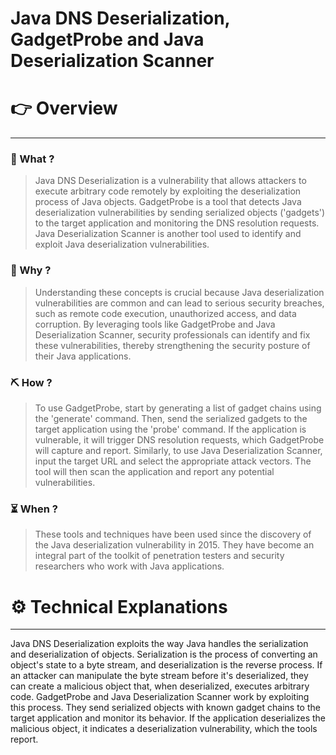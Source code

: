 # Java DNS Deserialization, GadgetProbe and Java Deserialization Scanner


# 👉 Overview

---

### 👀 What ?

> Java DNS Deserialization is a vulnerability that allows attackers to execute arbitrary code remotely by exploiting the deserialization process of Java objects. GadgetProbe is a tool that detects Java deserialization vulnerabilities by sending serialized objects ('gadgets') to the target application and monitoring the DNS resolution requests. Java Deserialization Scanner is another tool used to identify and exploit Java deserialization vulnerabilities.
> 

### 🧐 Why ?

> Understanding these concepts is crucial because Java deserialization vulnerabilities are common and can lead to serious security breaches, such as remote code execution, unauthorized access, and data corruption. By leveraging tools like GadgetProbe and Java Deserialization Scanner, security professionals can identify and fix these vulnerabilities, thereby strengthening the security posture of their Java applications.
> 

### ⛏️ How ?

> To use GadgetProbe, start by generating a list of gadget chains using the 'generate' command. Then, send the serialized gadgets to the target application using the 'probe' command. If the application is vulnerable, it will trigger DNS resolution requests, which GadgetProbe will capture and report. Similarly, to use Java Deserialization Scanner, input the target URL and select the appropriate attack vectors. The tool will then scan the application and report any potential vulnerabilities.
> 

### ⏳ When ?

> These tools and techniques have been used since the discovery of the Java deserialization vulnerability in 2015. They have become an integral part of the toolkit of penetration testers and security researchers who work with Java applications.
> 

# ⚙️ Technical Explanations

---

Java DNS Deserialization exploits the way Java handles the serialization and deserialization of objects. Serialization is the process of converting an object's state to a byte stream, and deserialization is the reverse process. If an attacker can manipulate the byte stream before it's deserialized, they can create a malicious object that, when deserialized, executes arbitrary code. GadgetProbe and Java Deserialization Scanner work by exploiting this process. They send serialized objects with known gadget chains to the target application and monitor its behavior. If the application deserializes the malicious object, it indicates a deserialization vulnerability, which the tools report.

